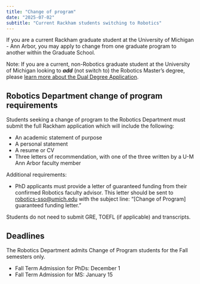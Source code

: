 ```yaml
---
title: "Change of program"
date: "2025-07-02"
subtitle: "Current Rackham students switching to Robotics"
---
```


If you are a current Rackham graduate student at the University of Michigan \- Ann Arbor, you may apply to change from one graduate program to another within the Graduate School.

Note: If you are a current, non-Robotics graduate student at the University of Michigan looking to ***add*** (not switch to) the Robotics Master’s degree, please [learn more about the Dual Degree Application](/academics/graduate/admissions/dual-degree/).

## Robotics Department change of program requirements

Students seeking a change of program to the Robotics Department must submit the full Rackham application which will include the following:

* An academic statement of purpose  
* A personal statement  
* A resume or CV  
* Three letters of recommendation, with one of the three written by a U-M Ann Arbor faculty member

Additional requirements:

* PhD applicants must provide a letter of guaranteed funding from their confirmed Robotics faculty advisor. This letter should be sent to robotics-sso@umich.edu with the subject line: “\[Change of Program\] guaranteed funding letter.”

Students do not need to submit GRE, TOEFL (if applicable) and transcripts.

## Deadlines

The Robotics Department admits Change of Program students for the Fall semesters only.

* Fall Term Admission for PhDs: December 1  
* Fall Term Admission for MS: January 15